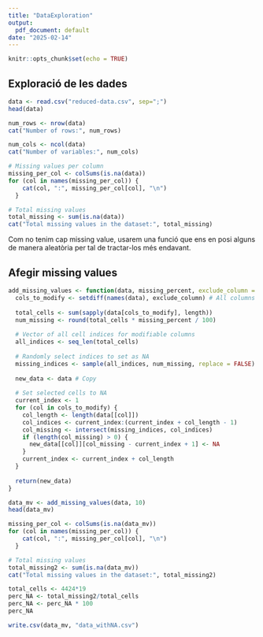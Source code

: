 ```yaml
---
title: "DataExploration"
output:
  pdf_document: default
date: "2025-02-14"
---
```


```r
knitr::opts_chunk$set(echo = TRUE)
```

## Exploració de les dades

```r
data <- read.csv("reduced-data.csv", sep=";")
head(data)
```

```r
num_rows <- nrow(data)
cat("Number of rows:", num_rows)
```

```r
num_cols <- ncol(data)
cat("Number of variables:", num_cols)
```

```r
# Missing values per column
missing_per_col <- colSums(is.na(data))
for (col in names(missing_per_col)) {
    cat(col, ":", missing_per_col[col], "\n")
  }
```

```r
# Total missing values
total_missing <- sum(is.na(data))
cat("Total missing values in the dataset:", total_missing)
```

Com no tenim cap missing value, usarem una funció que ens en posi alguns de manera aleatòria per tal de tractar-los més endavant.

## Afegir missing values

```r

add_missing_values <- function(data, missing_percent, exclude_column = "Target") {
  cols_to_modify <- setdiff(names(data), exclude_column) # All columns except Target
  
  total_cells <- sum(sapply(data[cols_to_modify], length))
  num_missing <- round(total_cells * missing_percent / 100)
  
  # Vector of all cell indices for modifiable columns
  all_indices <- seq_len(total_cells)
  
  # Randomly select indices to set as NA
  missing_indices <- sample(all_indices, num_missing, replace = FALSE)
  
  new_data <- data # Copy
  
  # Set selected cells to NA
  current_index <- 1
  for (col in cols_to_modify) {
    col_length <- length(data[[col]])
    col_indices <- current_index:(current_index + col_length - 1)
    col_missing <- intersect(missing_indices, col_indices)
    if (length(col_missing) > 0) {
      new_data[[col]][col_missing - current_index + 1] <- NA
    }
    current_index <- current_index + col_length
  }
  
  return(new_data)
}

data_mv <- add_missing_values(data, 10)
head(data_mv)
```

```r
missing_per_col <- colSums(is.na(data_mv))
for (col in names(missing_per_col)) {
    cat(col, ":", missing_per_col[col], "\n")
  }
```

```r
# Total missing values
total_missing2 <- sum(is.na(data_mv))
cat("Total missing values in the dataset:", total_missing2)
```

```r
total_cells <- 4424*19
perc_NA <- total_missing2/total_cells
perc_NA <- perc_NA * 100
perc_NA
```

```r
write.csv(data_mv, "data_withNA.csv")
```
